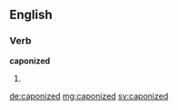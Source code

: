 ==English==

===Verb===
'''caponized'''

# {{en-past of|caponize}}

[[de:caponized]]
[[mg:caponized]]
[[sv:caponized]]